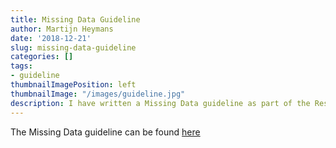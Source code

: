 ```yaml
---
title: Missing Data Guideline
author: Martijn Heymans
date: '2018-12-21'
slug: missing-data-guideline
categories: []
tags: 
- guideline
thumbnailImagePosition: left
thumbnailImage: "/images/guideline.jpg"
description: I have written a Missing Data guideline as part of the Research Quality handbook for all researchers in and outside The Amsterdam Public Health research institute (collaborative research institute between the VUMC and AMC universities and Academic Hospitals in Amsterdam). This guideline may be useful for researchers.
---
```


The Missing Data guideline can be found [here](http://www.emgo.nl/kc/handling-missing-data/){target="_blank"}  
